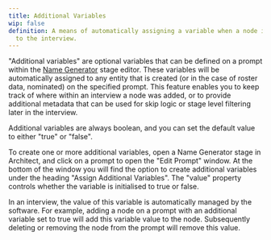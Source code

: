 ```yaml
---
title: Additional Variables
wip: false
definition: A means of automatically assigning a variable when a node is added
  to the interview.
---
```


"Additional variables" are optional variables that can be defined on a prompt within the [Name Generator](../_interface-documentation/name-generator-using-forms.md) stage editor. These variables will be automatically assigned to any entity that is created (or in the case of roster data, nominated) on the specified prompt. This feature enables you to keep track of where within an interview a node was added, or to provide additional metadata that can be used for skip logic or stage level filtering later in the interview.

Additional variables are always boolean, and you can set the default value to either "true" or "false".

To create one or more additional variables, open a Name Generator stage in Architect, and click on a prompt to open the "Edit Prompt" window. At the bottom of the window you will find the option to create additional variables under the heading "Assign Additional Variables". The "value" property controls whether the variable is initialised to true or false.

<StandAloneImage
  src="/assets/img/key-concepts/additional-variables/additional-variables.png"
  content="Managing additional variables on a Name Generator prompt in Architect"
/>

In an interview, the value of this variable is automatically managed by the software. For example, adding a node on a prompt with an additional variable set to true will add this variable value to the node. Subsequently deleting or removing the node from the prompt will remove this value.

